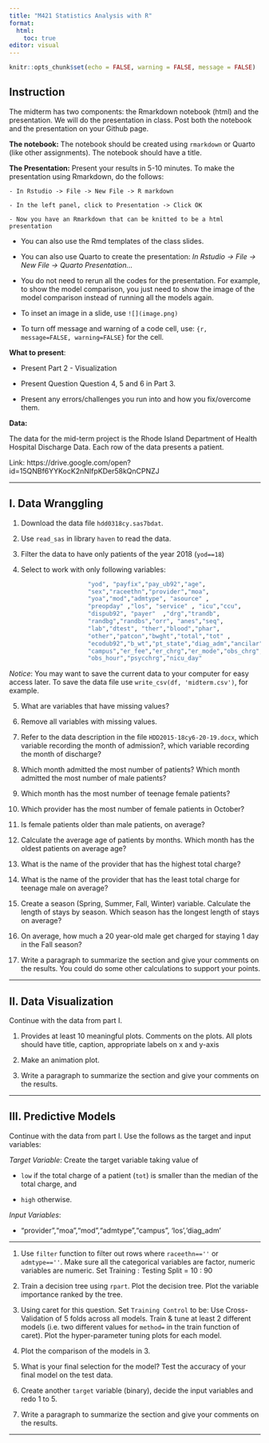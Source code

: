 ```yaml
---
title: "M421 Statistics Analysis with R"
format: 
  html:
    toc: true
editor: visual
---
```


```r
knitr::opts_chunk$set(echo = FALSE, warning = FALSE, message = FALSE)
```


## Instruction

The midterm has two components: the Rmarkdown notebook (html) and the presentation.  We will do the presentation in class. Post both the notebook and the presentation on your Github page. 

**The notebook:** The notebook should be created using `rmarkdown` or Quarto (like other assignments). The notebook should have a title. 


**The Presentation:** Present your results in 5-10 minutes. To make the presentation using Rmarkdown, do the follows: 

    - In Rstudio -> File -> New File -> R markdown
    
    - In the left panel, click to Presentation -> Click OK
    
    - Now you have an Rmarkdown that can be knitted to be a html presentation 
    
- You can also use the Rmd templates of the class slides. 

- You can also use Quarto to create the presentation: *In Rstudio -> File -> New File -> Quarto Presentation...*
    
- You do not need to rerun all the codes for the presentation. For example, to show the model comparison, you just need to show the image of the model comparison instead of running all the models again.
    
- To inset an image in a slide, use  `![](image.png)`

- To turn off message and warning of a code cell, use:  `{r, message=FALSE, warning=FALSE}` for the cell. 

**What to present**:

  - Present Part 2 - Visualization
  
  - Present Question Question 4, 5 and 6 in Part 3.  
  
  - Present any errors/challenges you run into and how you fix/overcome them. 

**Data:**  

The data for the mid-term project is the Rhode Island Department of Health Hospital Discharge Data.  Each row of the data presents a patient. 

Link: https://drive.google.com/open?id=15QNBf6YYKocK2nNIfpKDer58kQnCPNZJ 

-------

## I. Data Wranggling

1. Download the data file `hdd0318cy.sas7bdat`.  

2. Use `read_sas` in library `haven` to read the data. 
    
3. Filter the data to have only patients of the year 2018 (`yod==18`)
    
4. Select to work with only following variables: 

```r
                      "yod", "payfix","pay_ub92","age",  
                      "sex","raceethn","provider","moa", 
                      "yoa","mod","admtype", "asource" , 
                      "preopday" ,"los", "service" , "icu","ccu",    
                      "dispub92", "payer"  ,"drg","trandb", 
                      "randbg","randbs","orr", "anes","seq",   
                      "lab","dtest", "ther","blood","phar", 
                      "other","patcon","bwght","total","tot" ,  
                      "ecodub92","b_wt","pt_state","diag_adm","ancilar" ,
                      "campus","er_fee","er_chrg","er_mode","obs_chrg",
                      "obs_hour","psycchrg","nicu_day"
```
 

*Notice*:  You may want to save the current data to your computer for easy access later.  To save the data file use `write_csv(df, 'midterm.csv')`, for example.  

5. What are variables that have missing values?
 
6. Remove all variables with missing values. 
 
7. Refer to the data description in the file `HDD2015-18cy6-20-19.docx`, which variable recording the month of admission?, which variable recording the month of discharge?

8. Which month admitted the most number of patients? Which month admitted the most number of male patients?

9. Which month has the most number of teenage female patients?

10. Which provider has the most number of female patients in October? 

11. Is female patients older than male patients, on average? 

12. Calculate the average age of patients by months. Which month has the oldest patients on average age?

13. What is the name of the provider that has the highest total charge?

14. What is the name of the provider that has the least total charge for teenage male on average?

15. Create a season (Spring, Summer, Fall, Winter) variable. Calculate the length of stays by season.  Which season has the longest length of stays on average?

16. On average, how much a 20 year-old male get charged for staying 1 day in the Fall season?

17. Write a paragraph to summarize the section and give your comments on the results. You could do some other calculations to support your points. 

-------

## II. Data Visualization

Continue with the data from part I. 

1. Provides at least 10 meaningful plots. Comments on the plots. All plots should have title, caption, appropriate labels on x and y-axis

2. Make an animation plot. 

3. Write a paragraph to summarize the section and give your comments on the results. 

-------

## III. Predictive Models

Continue with the data from part I. Use the follows as the target and input variables: 

*Target Variable*: Create the target variable taking value of 

  - `low` if the total charge of a patient (`tot`) is smaller than the median of the total charge, and

  - `high` otherwise. 

*Input Variables*:

  - "provider","moa","mod","admtype","campus", 'los','diag_adm'
  
-------

1. Use `filter` function to filter out rows where `raceethn==''` or `admtype==''`. Make sure all the categorical variables are factor, numeric variables are numeric. Set Training : Testing Split = 10 : 90 

2. Train a decision tree using `rpart`.  Plot the decision tree. Plot the variable importance ranked by the tree. 

3. Using caret for this question. Set `Training Control` to be: Use Cross-Validation of 5 folds across all models.  Train & tune at least 2 different models (i.e. two different values for `method=` in the train function of caret).  Plot the hyper-parameter tuning plots for each model. 

4. Plot the comparison of the models in 3. 

5. What is your final selection for the model? Test the accuracy of your final model on the test data. 

6. Create another `target` variable (binary), decide the input variables and redo 1 to 5. 

7. Write a paragraph to summarize the section and give your comments on the results. 

-------
